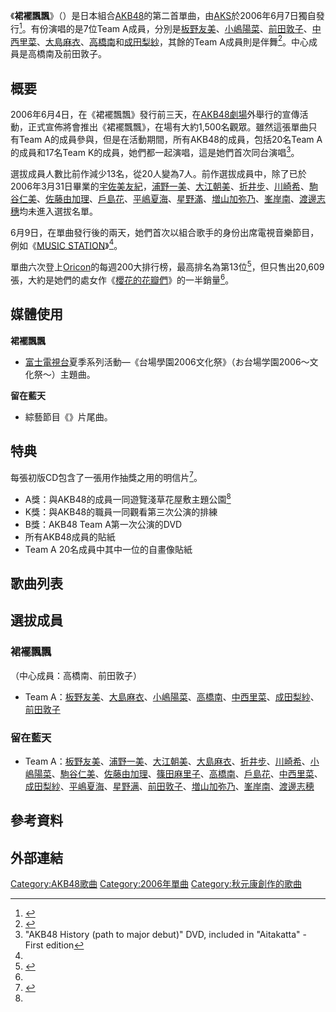 {{Infobox single
| Name           = 《裙襬飄飄》
| Cover          = Sukahira.jpg
| Caption        = 通常盘
| Artist         = [[AKB48|AKB48]]
| from Album     = [[SET_LIST~Greatest_Songs_2006-2007~|SET LIST~Greatest Songs 2006-2007~]]
| A-side         = 
| B-side         = 《留在藍天》
| Released       = {{start date|2006|6|7}}
| Format         = 單曲
| Genre          = [[J-pop|J-pop]]
| Label          = AKS
| Length         = 18:19
| Writer         = [[秋元康|秋元康]]，岡田實音，八重垣雄一
| Producer       = 秋元康
| Certification  = 
| Chart position = *[[Oricon公信榜|Oricon]]上榜6次
* Oricon單曲週榜第13名
| Last single = 《[[櫻花的花瓣們|櫻花的花瓣們]]》<br/>（2006年）
| This single = 《'''裙襬飄飄'''》<br/>（2006年）
| Next single = 《[[想見你_(AKB48單曲)|想見你]]》<br/>（2006年）
| Misc =
}}
《'''裙襬飄飄'''》（{{lang-ja|スカート、ひらり}}）是日本組合[[AKB48|AKB48]]的第二首單曲，由[[AKS|AKS]]於2006年6月7日獨自發行<ref>{{cite web |title=AKB48公式サイト｜ディスコグラフィー |publisher=AKS |url=http://www.akb48.co.jp/disc/ |language=ja |accessdate=2011-04-24 |archive-date=2011-04-22 |archive-url=https://web.archive.org/web/20110422015724/http://akb48.co.jp/disc/ |dead-url=no }}</ref>。有份演唱的是7位Team A成員，分別是[[板野友美|板野友美]]、[[小嶋陽菜|小嶋陽菜]]、[[前田敦子|前田敦子]]、[[中西里菜|中西里菜]]、[[大島麻衣|大島麻衣]]、[[高橋南|高橋南]]和[[成田梨紗|成田梨紗]]，其餘的Team A成員則是伴舞<ref name=Supermerlion>{{cite web |url=http://supermerlion.com/skirt-hirari/ |title=SKIRT, HIRARI AKB48's second indies release｜publisher=supermerlion |language=en |accessdate=2011-04-24 |archive-date=2011-08-30 |archive-url=https://web.archive.org/web/20110830063442/http://supermerlion.com/skirt-hirari/ |dead-url=no }}</ref>。中心成員是高橋南及前田敦子。

== 概要 ==
2006年6月4日，在《裙襬飄飄》發行前三天，在[[AKB48劇場|AKB48劇場]]外舉行的宣傳活動，正式宣佈將會推出《裙襬飄飄》，在場有大約1,500名觀眾。雖然這張單曲只有Team A的成員參與，但是在活動期間，所有AKB48的成員，包括20名Team A的成員和17名Team K的成員，她們都一起演唱，這是她們首次同台演唱<ref name=History>"AKB48 History (path to major debut)" DVD, included in "Aitakatta" - First edition</ref>。

選拔成員人數比前作減少13名，從20人變為7人。前作選拔成員中，除了已於2006年3月31日畢業的[[宇佐美友紀|宇佐美友紀]]，[[浦野一美|浦野一美]]、[[大江朝美|大江朝美]]、[[折井步|折井步]]、[[川崎希|川崎希]]、[[駒谷仁美|駒谷仁美]]、[[佐藤由加理|佐藤由加理]]、[[戶島花|戶島花]]、[[平嶋夏海|平嶋夏海]]、[[星野滿|星野滿]]、[[増山加弥乃|増山加弥乃]]、[[峯岸南|峯岸南]]、[[渡邊志穗_(歌手)|渡邊志穗]]均未進入選拔名單。

6月9日，在單曲發行後的兩天，她們首次以組合歌手的身份出席電視音樂節目，例如《[[MUSIC_STATION|MUSIC STATION]]》<ref name=Supermerlion/>。

單曲六次登上[[Oricon|Oricon]]的每週200大排行榜，最高排名為第13位<ref name=Oricon>{{cite web|url=http://ranking.oricon.co.jp/free_contents/search/ranking_list.asp?itemcd=657869&samecd=2&chart_kbn=111&linkcd=40391085|title=アーティスト&楽曲検索 スカート、ひらり|publisher=Oricon|language=ja|accessdate=2011-04-24|archive-date=2022-02-02|archive-url=https://web.archive.org/web/20220202042610/https://ranking.oricon.co.jp/free_contents/search/ranking_list.asp?itemcd=657869&samecd=2&chart_kbn=111&linkcd=40391085|dead-url=no}}</ref>，但只售出20,609張，大約是她們的處女作《[[櫻花的花瓣們|櫻花的花瓣們]]》的一半銷量<ref name=Supermerlion/>。

== 媒體使用 ==
'''裙襬飄飄'''
* [[富士電視台|富士電視台]]夏季系列活動—《台場學園2006文化祭》（お台場学園2006〜文化祭〜）主題曲。

'''留在藍天'''
* 綜藝節目《{{Link-ja|三竹占卜|三竹占い}}》片尾曲。

== 特典 ==
每張初版CD包含了一張用作抽獎之用的明信片<ref>{{cite web|url=http://www.amazon.co.jp/gp/product/B000FGG2MY?ie=UTF8&tag=gonogoya-22&linkCode=as2&camp=247&creative=7399&creativeASIN=B000FGG2MY|title=スカート、ひらり [Single, Maxi]|publisher=amazon.co.jp |language=ja|accessdate=2011-04-24}}</ref>。
*A獎：與AKB48的成員一同遊覽淺草花屋敷主題公園<ref name=History/>
*K獎：與AKB48的職員一同觀看第三次公演的排練
*B獎：AKB48 Team A第一次公演的DVD
*所有AKB48成員的貼紙
*Team A 20名成員中其中一位的自畫像貼紙

==歌曲列表==
{{tracklist
| headline        = CD
| extra_column    = 編曲
| total_length    = 18:19
| title1          = '''《裙襬飄飄》'''（{{lang|ja|スカート、ひらり}}）
| note1           = 
| writer1         = [[秋元康|秋元康]]，岡田實音
| extra1          = {{Link-ja|梅堀淳|梅堀淳}}
| length1         = 4:02
| title2          = '''《留在藍天》'''（{{lang|ja|青空のそばにいて}}）
| writer2         = 秋元康，八重垣雄一
| extra2          = {{Link-ja|山崎一稔|山崎一稔}}
| length2         = 5:08
| title3          = 《裙襬飄飄》（卡拉OK版）
| writer3         = 秋元康，岡田實音
| extra3          = 梅堀淳
| length3         = 4:02
| title4          = 《留在藍天》（卡拉OK版）
| writer4         = 秋元康，八重垣雄一
| extra4          = 山崎一稔
| length4         = 5:08
}}

== 選拔成員 ==
=== 裙襬飄飄 ===
（中心成員：高橋南、前田敦子）
* Team A：[[板野友美|板野友美]]、[[大島麻衣|大島麻衣]]、[[小嶋陽菜|小嶋陽菜]]、[[高橋南|高橋南]]、[[中西里菜|中西里菜]]、[[成田梨紗|成田梨紗]]、[[前田敦子|前田敦子]]

=== 留在藍天===
* Team A：[[板野友美|板野友美]]、[[浦野一美|浦野一美]]、[[大江朝美|大江朝美]]、[[大島麻衣|大島麻衣]]、[[折井步|折井步]]、[[川崎希|川崎希]]、[[小嶋陽菜|小嶋陽菜]]、[[駒谷仁美|駒谷仁美]]、[[佐藤由加理|佐藤由加理]]、[[篠田麻里子|篠田麻里子]]、[[高橋南|高橋南]]、[[戶島花|戶島花]]、[[中西里菜|中西里菜]]、[[成田梨紗|成田梨紗]]、[[平嶋夏海|平嶋夏海]]、[[星野满|星野满]]、[[前田敦子|前田敦子]]、[[増山加弥乃|増山加弥乃]]、[[峯岸南|峯岸南]]、[[渡边志穗_(女歌手)|渡邊志穂]]

== 參考資料 ==
{{Reflist}}

== 外部連結 ==
{{AKB48歌曲}}

{{DEFAULTSORT:Skirt, Hirari}}
[[Category:AKB48歌曲|Category:AKB48歌曲]]
[[Category:2006年單曲|Category:2006年單曲]]
[[Category:秋元康創作的歌曲|Category:秋元康創作的歌曲]]